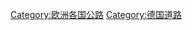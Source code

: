 {{Commonscat|Roads in Germany}}

[[Category:欧洲各国公路|Category:欧洲各国公路]]
[[Category:德国道路|Category:德国道路]]